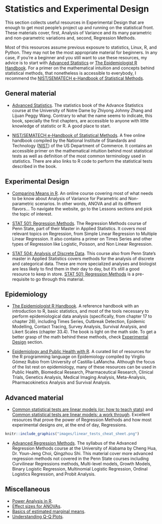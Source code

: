 # Statistics and Experimental Design

This section collects useful resources in Experimental Design that are enough to get most people's project up and running on the statistical front. These materials cover, first, Analysis of Variance and its many parametric and non-parametric variations and, second, Regression Methods.

Most of this resources assume previous exposure to statistics, Linux, R, and Python. They may not be the most appropriate material for beginners. In any case, if you're a beginner and you still want to use these resources, my advice is to start with [Advanced Statistics](https://advstats.psychstat.org) or [The Epidemiologist R Handbook](https://epirhandbook.com/). For a primer on the mathematical intuition and concepts behind statistical methods, that nonetheless is accessible to everybody, I recommend the [NIST/SEMATECH e-Handbook of Statistical Methods](https://www.itl.nist.gov/div898/handbook/).

## General material
* [Advanced Statistics](https://advstats.psychstat.org). The statistics book of the Advance Statistics course at the University of Notre Dame by Zhiyong Johnny Zhang and Lijuan Peggy Wang. Contrary to what the name seems to indicate, this book, specially the first chapters, are accessible to anyone with little knowledge of statistic or R. A good place to start.

* [NIST/SEMATECH e-Handbook of Statistical Methods](https://www.itl.nist.gov/div898/handbook/). A free online handbook compiled by the National Institute of Standards and Technology ([NIST](https://www.nist.gov/)) of the US Department of Commerce. It contains an accessible primer on the mathematical intuition behind most statistical tests as well as definition of the most common terminology used in statistics. There are also links to R code to perform the statistical tests described in the book.

## Experimental Design
* [Comparing Means in R](https://www.datanovia.com/en/classes/comparing-means-in-r/). An online course covering most of what needs to be know about Analysis of Variance for Parametric and Non-parametric scenarios. In other words, ANOVA and all its different flavors... To navigate the website, go to the Lessons sections and pick the topic of interest.

* [STAT 501: Regression Methods](https://online.stat.psu.edu/stat501/). The Regression Methods course of Penn State, part of their Master in Applied Statistics. It covers most relevant topics on Regression, from Simple Linear Regression to Multiple Linear Regression. It also contains a primer on Times Series and other types of Regression like Logistic, Poisson, and Non Linear Regression.

* [STAT 504: Analysis of Discrete Data](https://online.stat.psu.edu/stat504/). This course also from Penn State's master in Applied Statistics covers methods for the analysis of discrete and categorical data. These are more specialized analyses and biologist are less likely to find them in their day to day, but it's still a good resource to keep in store. [STAT 501: Regression Methods](https://online.stat.psu.edu/stat501/) is a pre-requisite to go through this material. 

## Epidemiology
* [The Epidemiologist R Handbook](https://epirhandbook.com/). A reference handbook with an introduction to R, basic statistics, and most of the tools necessary to perform epidemiological data analysis (specifically, from chapter 17 to chapter 28), including Times Series, Outbreak Detection, Epidemic Modelling, Contact Tracing, Survey Analysis, Survival Analysis, and Likert Scales (chapter 33.4). The book is light on the math side. To get a better grasp of the math behind these methods, check [Experimental Design] section.

* [Epidemiology and Public Health with R](https://becarioprecario.github.io/posts/rstats/2020/04/01/EPH-with-R/). A curated list of resources for the R programming language on Epidemiology compiled by Virgilio Gómez Rubio from University of Castilla-LaMancha. Although the focus of the list rest on epidemiology, many of these resources can be used in Public Health, Biomedical Research, Pharmaceutical Research, Clinical Trials, Genetics Analysis, Medical Imaging Analysis, Meta-Analysis, Pharmacokinetics Analysis and Survival Analysis.

## Advanced material 
* [Common statistical tests are linear models (or: how to teach stats)](https://lindeloev.github.io/tests-as-linear/#1_the_simplicity_underlying_common_tests) and [Common statistical tests are linear models: a work through](https://steverxd.github.io/Stat_tests/). Excellent resources that prove the power of Regression Methods and how most experimental designs *are*, at the end of day, Regressions.

```r
knitr::include_graphics("images/linear_tests_cheat_sheet.png")
```

* [Advanced Regression Methods](https://bookdown.org/chua/ber642_advanced_regression/). The syllabus of the Advanced Regression Methods course at the University of Alabama by Cheng Hua, Dr. Youn-Jeng Choi, Qingzhou Shi. This material cover more advanced regression methods not covered in the Penn State courses including Curvilinear Regressions methods, Multi-level models, Growth Models, Binary Logistic Regression, Multinomial Logistic Regression, Ordinal Logistics Regression, and Probit Analysis. 

## Miscellaneous

* [Power Analysis in R](https://ladal.edu.au/pwr.html).
* [Effect sizes for ANOVAs](https://cran.r-project.org/web/packages/effectsize/vignettes/anovaES.html).
* [Basics of estimated marginal means](https://cran.r-project.org/web/packages/emmeans/vignettes/basics.html).
* [Understanding Q-Q Plots](https://data.library.virginia.edu/understanding-q-q-plots/).